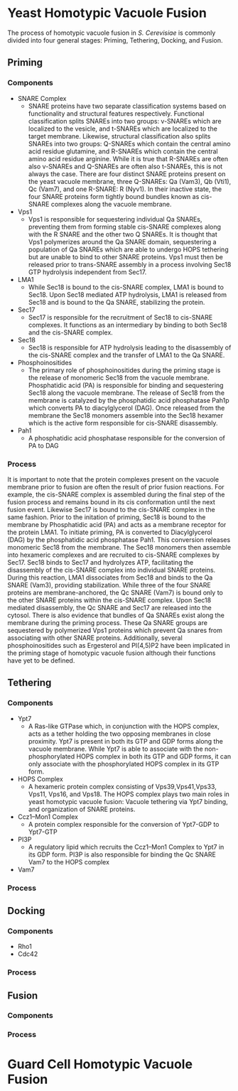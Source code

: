 # Yeast Homotypic Vacuole Fusion {#YeastFusion}

The process of homotypic vacuole fusion in _S. Cerevisiae_ is commonly divided into four general stages: Priming, Tethering, Docking, and Fusion. 
  
## Priming

### Components
  - SNARE Complex
    - SNARE proteins have two separate classification systems based on functionality and structural features respectively. Functional classification splits SNAREs into two groups: v-SNAREs which are localized to the vesicle, and t-SNAREs which are localized to the target membrane. Likewise, structural classification also splits SNAREs into two groups: Q-SNAREs which contain the central amino acid residue glutamine, and R-SNAREs which contain the central amino acid residue arginine. While it is true that R-SNAREs are often also v-SNAREs and Q-SNAREs are often also t-SNAREs, this is not always the case. There are four distinct SNARE proteins present on the yeast vacuole membrane, three Q-SNAREs: Qa (Vam3), Qb (Vti1), Qc (Vam7), and one R-SNARE: R (Nyv1). In their inactive state, the four SNARE proteins form tightly bound bundles known as cis-SNARE complexes along the vacuole membrane.
  - Vps1
    - Vps1 is responsible for sequestering individual Qa SNAREs, preventing them from forming stable cis-SNARE complexes along with the R SNARE and the other two Q SNAREs. It is thought that Vps1 polymerizes around the Qa SNARE domain, sequestering a population of Qa SNAREs which are able to undergo HOPS tethering but are unable to bind to other SNARE proteins. Vps1 must then be released prior to trans-SNARE assembly in a process involving Sec18 GTP hydrolysis independent from Sec17.
  - LMA1
    - While Sec18 is bound to the cis-SNARE complex, LMA1 is bound to Sec18. Upon Sec18 mediated ATP hydrolysis, LMA1 is released from Sec18 and is bound to the Qa SNARE, stabilizing the protein.
  - Sec17
    - Sec17 is responsible for the recruitment of Sec18 to cis-SNARE complexes. It functions as an intermediary by binding to both Sec18 and the cis-SNARE complex.
  - Sec18
    - Sec18 is responsible for ATP hydrolysis leading to the disassembly of the cis-SNARE complex and the transfer of LMA1 to the Qa SNARE.
  - Phosphoinositides
    - The primary role of phosphoinositides during the priming stage is the release of monomeric Sec18 from the vacuole membrane. Phosphatidic acid (PA) is responsible for binding and sequestering Sec18 along the vacuole membrane. The release of Sec18 from the membrane is catalyzed by the phosphatidic acid phosphatase Pah1p which converts PA to diacylglycerol (DAG). Once released from the membrane the Sec18 monomers assemble into the Sec18 hexamer which is the active form responsible for cis-SNARE disassembly.
  - Pah1
    - A phosphatidic acid phosphatase responsible for the conversion of PA to DAG
    
### Process
It is important to note that the protein complexes present on the vacuole membrane prior to fusion are often the result of prior fusion reactions. For example, the cis-SNARE complex is assembled during the final step of the fusion process and remains bound in its cis conformation until the next fusion event. Likewise Sec17 is bound to the cis-SNARE complex in the same fashion. Prior to the initation of priming, Sec18 is bound to the membrane by Phosphatidic acid (PA) and acts as a membrane receptor for the protein LMA1. To initiate priming, PA is converted to Diacylglycerol (DAG) by the phosphatidic acid phosphatase Pah1. This conversion releases monomeric Sec18 from the membrane. The Sec18 monomers then assemble into hexameric complexes and are recruited to cis-SNARE complexes by Sec17. Sec18 binds to Sec17 and hydrolyzes ATP, facilitating the disassembly of the cis-SNARE complex into individual SNARE proteins. During this reaction, LMA1 dissociates from Sec18 and binds to the Qa SNARE (Vam3), providing stabilization. While three of the four SNARE proteins are membrane-anchored, the Qc SNARE (Vam7) is bound only to the other SNARE proteins within the cis-SNARE complex. Upon Sec18 mediated disassembly, the Qc SNARE and Sec17 are released into the cytosol. There is also evidence that bundles of Qa SNAREs exist along the membrane during the priming process. These Qa SNARE groups are sequestered by polymerized Vps1 proteins which prevent Qa snares from associating with other SNARE proteins. Additionally, several phosphoinositides such as Ergesterol and PI(4,5)P2 have been implicated in the priming stage of homotypic vacuole fusion although their functions have yet to be defined.

## Tethering
### Components
  - Ypt7 
    - A Ras-like GTPase which, in conjunction with the HOPS complex, acts as a tether holding the two opposing membranes in close proximity. Ypt7 is present in both its GTP and GDP forms along the vacuole membrane. While Ypt7 is able to associate with the non-phosphorylated HOPS complex in both its GTP and GDP forms, it can only associate with the phosphorylated HOPS complex in its GTP form. 
  - HOPS Complex
    - A hexameric protein complex consisting of Vps39,Vps41,Vps33, Vps11, Vps16, and Vps18. The HOPS complex plays two main roles in yeast homotypic vacuole fusion: Vacuole tethering via Ypt7 binding, and organization of SNARE proteins. 
  - Ccz1–Mon1 Complex
    - A protein complex responsible for the conversion of Ypt7-GDP to Ypt7-GTP
  - PI3P
    - A regulatory lipid which recruits the Ccz1–Mon1 Complex to Ypt7 in its GDP form. PI3P is also responsible for binding the Qc SNARE Vam7 to the HOPS complex
  - Vam7
  
### Process

## Docking
### Components
  - Rho1
  - Cdc42

### Process

## Fusion
### Components
### Process

# Guard Cell Homotypic Vacuole Fusion {#GuardFusion}






